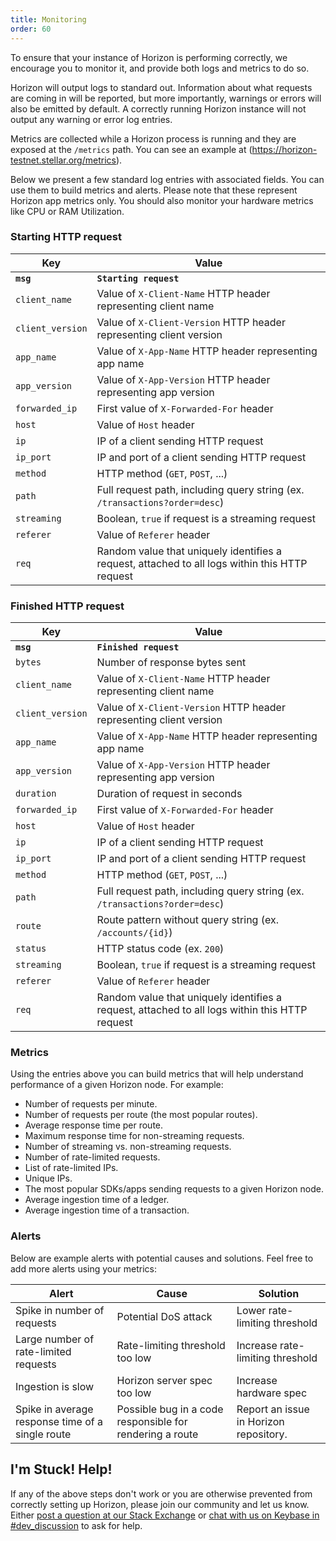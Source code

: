 ```yaml
---
title: Monitoring
order: 60
---
```



To ensure that your instance of Horizon is performing correctly, we encourage you to monitor it, and provide both logs and metrics to do so.

Horizon will output logs to standard out.  Information about what requests are coming in will be reported, but more importantly, warnings or errors will also be emitted by default.  A correctly running Horizon instance will not output any warning or error log entries.

Metrics are collected while a Horizon process is running and they are exposed at the `/metrics` path.  You can see an example at (https://horizon-testnet.stellar.org/metrics).

Below we present a few standard log entries with associated fields. You can use them to build metrics and alerts. Please note that these represent Horizon app metrics only. You should also monitor your hardware metrics like CPU or RAM Utilization.

### Starting HTTP request

| Key              | Value                                                                                          |
|------------------|------------------------------------------------------------------------------------------------|
| **`msg`**        | **`Starting request`**                                                                         |
| `client_name`    | Value of `X-Client-Name` HTTP header representing client name                                  |
| `client_version` | Value of `X-Client-Version` HTTP header representing client version                            |
| `app_name`       | Value of `X-App-Name` HTTP header representing app name                                        |
| `app_version`    | Value of `X-App-Version` HTTP header representing app version                                  |
| `forwarded_ip`   | First value of `X-Forwarded-For` header                                                        |
| `host`           | Value of `Host` header                                                                         |
| `ip`             | IP of a client sending HTTP request                                                            |
| `ip_port`        | IP and port of a client sending HTTP request                                                   |
| `method`         | HTTP method (`GET`, `POST`, ...)                                                               |
| `path`           | Full request path, including query string (ex. `/transactions?order=desc`)                     |
| `streaming`      | Boolean, `true` if request is a streaming request                                              |
| `referer`        | Value of `Referer` header                                                                      |
| `req`            | Random value that uniquely identifies a request, attached to all logs within this HTTP request |

### Finished HTTP request

| Key              | Value                                                                                          |
|------------------|------------------------------------------------------------------------------------------------|
| **`msg`**        | **`Finished request`**                                                                         |
| `bytes`          | Number of response bytes sent                                                                  |
| `client_name`    | Value of `X-Client-Name` HTTP header representing client name                                  |
| `client_version` | Value of `X-Client-Version` HTTP header representing client version                            |
| `app_name`       | Value of `X-App-Name` HTTP header representing app name                                        |
| `app_version`    | Value of `X-App-Version` HTTP header representing app version                                  |
| `duration`       | Duration of request in seconds                                                                 |
| `forwarded_ip`   | First value of `X-Forwarded-For` header                                                        |
| `host`           | Value of `Host` header                                                                         |
| `ip`             | IP of a client sending HTTP request                                                            |
| `ip_port`        | IP and port of a client sending HTTP request                                                   |
| `method`         | HTTP method (`GET`, `POST`, ...)                                                               |
| `path`           | Full request path, including query string (ex. `/transactions?order=desc`)                     |
| `route`          | Route pattern without query string (ex. `/accounts/{id}`)                                      |
| `status`         | HTTP status code (ex. `200`)                                                                   |
| `streaming`      | Boolean, `true` if request is a streaming request                                              |
| `referer`        | Value of `Referer` header                                                                      |
| `req`            | Random value that uniquely identifies a request, attached to all logs within this HTTP request |

### Metrics

Using the entries above you can build metrics that will help understand performance of a given Horizon node.  For example:
* Number of requests per minute.
* Number of requests per route (the most popular routes).
* Average response time per route.
* Maximum response time for non-streaming requests.
* Number of streaming vs. non-streaming requests.
* Number of rate-limited requests.
* List of rate-limited IPs.
* Unique IPs.
* The most popular SDKs/apps sending requests to a given Horizon node.
* Average ingestion time of a ledger.
* Average ingestion time of a transaction.

### Alerts

Below are example alerts with potential causes and solutions. Feel free to add more alerts using your metrics:

Alert | Cause | Solution
-|-|-
Spike in number of requests | Potential DoS attack | Lower rate-limiting threshold
Large number of rate-limited requests | Rate-limiting threshold too low | Increase rate-limiting threshold
Ingestion is slow | Horizon server spec too low | Increase hardware spec
Spike in average response time of a single route | Possible bug in a code responsible for rendering a route | Report an issue in Horizon repository.

## I'm Stuck! Help!

If any of the above steps don't work or you are otherwise prevented from correctly setting up
Horizon, please join our community and let us know. Either
[post a question at our Stack Exchange](https://stellar.stackexchange.com/) or
[chat with us on Keybase in #dev_discussion](https://keybase.io/team/stellar.public) to ask for
help.
